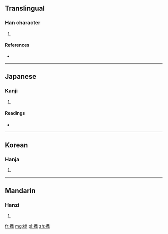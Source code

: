 ==Translingual==

===Han character===
{{Han char|rn=64|rad=手|as=13|sn=16|four=|canj=手人土尸 (QOGS), X手人土尸 (XQOGS)}}

# {{defn|Han|sort=手13}}

====References====
* {{Han ref|kx=0459.040|dkj=12831|dj=0808.030|hdz=31960.050|uh=64D5|ud=25813}}

----

==Japanese==

===Kanji===
{{ja-kanji|grade=|rs=手13}}

# {{defn|Japanese|sort=手13}}

====Readings====
* {{ja-readings|on=[[けい]] (kei)|kun=[[たずさえる]] (tazusaeru), [[たずさわる]] (tazusawaru)}}

----

==Korean==

===Hanja===
{{ko-hanja|hangeul=휴|eumhun=|rv=hyu|mr=hyu|y=hyu}}

# {{defn|Korean|sort=手13}}

----

==Mandarin==

===Hanzi===
{{cmn-hanzi|pin=[[xī]] ([[xi1]]), [[xí]] ([[xi2]]), [[xié]] ([[xie2]])|wg=hsi<sup>1</sup>, hsi<sup>2</sup>, hsieh<sup>2</sup>}}

# {{defn|Mandarin|sort=手13}}

[[fr:擕]]
[[mg:擕]]
[[pl:擕]]
[[zh:擕]]
